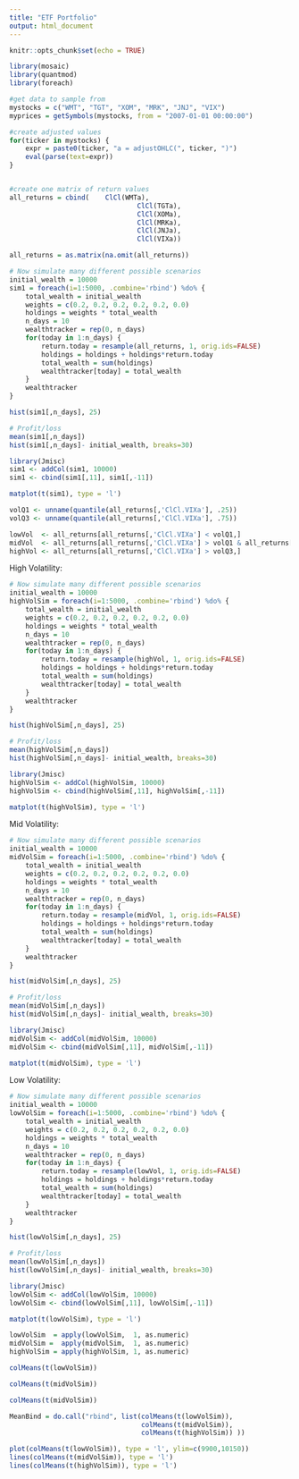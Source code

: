 ```yaml
---
title: "ETF Portfolio"
output: html_document
---
```


```r
knitr::opts_chunk$set(echo = TRUE)
```

```r
library(mosaic)
library(quantmod)
library(foreach)
```

```r
#get data to sample from
mystocks = c("WMT", "TGT", "XOM", "MRK", "JNJ", "VIX")
myprices = getSymbols(mystocks, from = "2007-01-01 00:00:00")

#create adjusted values
for(ticker in mystocks) {
	expr = paste0(ticker, "a = adjustOHLC(", ticker, ")")
	eval(parse(text=expr))
}


#create one matrix of return values
all_returns = cbind(	ClCl(WMTa),
								ClCl(TGTa),
								ClCl(XOMa),
								ClCl(MRKa),
								ClCl(JNJa),
								ClCl(VIXa))

all_returns = as.matrix(na.omit(all_returns))
```

```r
# Now simulate many different possible scenarios  
initial_wealth = 10000
sim1 = foreach(i=1:5000, .combine='rbind') %do% {
	total_wealth = initial_wealth
	weights = c(0.2, 0.2, 0.2, 0.2, 0.2, 0.0)
	holdings = weights * total_wealth
	n_days = 10
	wealthtracker = rep(0, n_days)
	for(today in 1:n_days) {
		return.today = resample(all_returns, 1, orig.ids=FALSE)
		holdings = holdings + holdings*return.today
		total_wealth = sum(holdings)
		wealthtracker[today] = total_wealth
	}
	wealthtracker
}

hist(sim1[,n_days], 25)

# Profit/loss
mean(sim1[,n_days])
hist(sim1[,n_days]- initial_wealth, breaks=30)

library(Jmisc)
sim1 <- addCol(sim1, 10000)
sim1 <- cbind(sim1[,11], sim1[,-11])

matplot(t(sim1), type = 'l')
```

```r
volQ1 <- unname(quantile(all_returns[,'ClCl.VIXa'], .25))
volQ3 <- unname(quantile(all_returns[,'ClCl.VIXa'], .75))
```

```r
lowVol  <- all_returns[all_returns[,'ClCl.VIXa'] < volQ1,]
midVol  <- all_returns[all_returns[,'ClCl.VIXa'] > volQ1 & all_returns[,'ClCl.VIXa'] < volQ3,]
highVol <- all_returns[all_returns[,'ClCl.VIXa'] > volQ3,]
```

High Volatility:

```r
# Now simulate many different possible scenarios  
initial_wealth = 10000
highVolSim = foreach(i=1:5000, .combine='rbind') %do% {
	total_wealth = initial_wealth
	weights = c(0.2, 0.2, 0.2, 0.2, 0.2, 0.0)
	holdings = weights * total_wealth
	n_days = 10
	wealthtracker = rep(0, n_days)
	for(today in 1:n_days) {
		return.today = resample(highVol, 1, orig.ids=FALSE)
		holdings = holdings + holdings*return.today
		total_wealth = sum(holdings)
		wealthtracker[today] = total_wealth
	}
	wealthtracker
}

hist(highVolSim[,n_days], 25)

# Profit/loss
mean(highVolSim[,n_days])
hist(highVolSim[,n_days]- initial_wealth, breaks=30)

library(Jmisc)
highVolSim <- addCol(highVolSim, 10000)
highVolSim <- cbind(highVolSim[,11], highVolSim[,-11])

matplot(t(highVolSim), type = 'l')
```

Mid Volatility:

```r
# Now simulate many different possible scenarios  
initial_wealth = 10000
midVolSim = foreach(i=1:5000, .combine='rbind') %do% {
	total_wealth = initial_wealth
	weights = c(0.2, 0.2, 0.2, 0.2, 0.2, 0.0)
	holdings = weights * total_wealth
	n_days = 10
	wealthtracker = rep(0, n_days)
	for(today in 1:n_days) {
		return.today = resample(midVol, 1, orig.ids=FALSE)
		holdings = holdings + holdings*return.today
		total_wealth = sum(holdings)
		wealthtracker[today] = total_wealth
	}
	wealthtracker
}

hist(midVolSim[,n_days], 25)

# Profit/loss
mean(midVolSim[,n_days])
hist(midVolSim[,n_days]- initial_wealth, breaks=30)

library(Jmisc)
midVolSim <- addCol(midVolSim, 10000)
midVolSim <- cbind(midVolSim[,11], midVolSim[,-11])

matplot(t(midVolSim), type = 'l')
```

Low Volatility:

```r
# Now simulate many different possible scenarios  
initial_wealth = 10000
lowVolSim = foreach(i=1:5000, .combine='rbind') %do% {
	total_wealth = initial_wealth
	weights = c(0.2, 0.2, 0.2, 0.2, 0.2, 0.0)
	holdings = weights * total_wealth
	n_days = 10
	wealthtracker = rep(0, n_days)
	for(today in 1:n_days) {
		return.today = resample(lowVol, 1, orig.ids=FALSE)
		holdings = holdings + holdings*return.today
		total_wealth = sum(holdings)
		wealthtracker[today] = total_wealth
	}
	wealthtracker
}

hist(lowVolSim[,n_days], 25)

# Profit/loss
mean(lowVolSim[,n_days])
hist(lowVolSim[,n_days]- initial_wealth, breaks=30)

library(Jmisc)
lowVolSim <- addCol(lowVolSim, 10000)
lowVolSim <- cbind(lowVolSim[,11], lowVolSim[,-11])

matplot(t(lowVolSim), type = 'l')
```




```r
lowVolSim  = apply(lowVolSim,  1, as.numeric)
midVolSim =  apply(midVolSim,  1, as.numeric)
highVolSim = apply(highVolSim, 1, as.numeric)
```



```r
colMeans(t(lowVolSim))
```

```r
colMeans(t(midVolSim))
```

```r
colMeans(t(midVolSim))
```

```r
MeanBind = do.call("rbind", list(colMeans(t(lowVolSim)), 
                                 colMeans(t(midVolSim)),
                                 colMeans(t(highVolSim)) ))
```

```r
plot(colMeans(t(lowVolSim)), type = 'l', ylim=c(9900,10150))
lines(colMeans(t(midVolSim)), type = 'l')
lines(colMeans(t(highVolSim)), type = 'l')
```



















